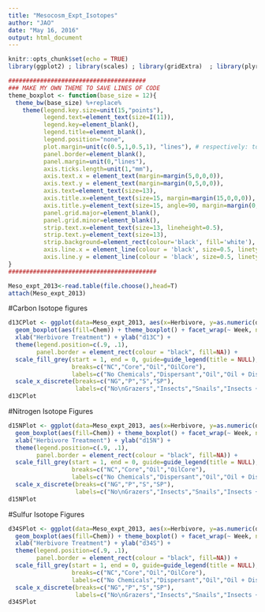 ```yaml
---
title: "Mesocosm_Expt_Isotopes"
author: "JAO"
date: "May 16, 2016"
output: html_document
---
```


```r
knitr::opts_chunk$set(echo = TRUE)
library(ggplot2) ; library(scales) ; library(gridExtra)  ; library(plyr)  ; library(dplyr)
```

```r
#######################################
### MAKE MY OWN THEME TO SAVE LINES OF CODE
theme_boxplot <- function(base_size = 12){
  theme_bw(base_size) %+replace%
    theme(legend.key.size=unit(15,"points"),
          legend.text=element_text(size=I(11)),
          legend.key=element_blank(),
          legend.title=element_blank(),
          legend.position="none",
          plot.margin=unit(c(0.5,1,0.5,1), "lines"), # respectively: top, right, bottom, left; refers to margin *outside* labels; default is c(1,1,0.5,0.5)
          panel.border=element_blank(),
          panel.margin=unit(0,"lines"),
          axis.ticks.length=unit(1,"mm"),
          axis.text.x = element_text(margin=margin(5,0,0,0)),
          axis.text.y = element_text(margin=margin(0,5,0,0)),
          axis.text=element_text(size=13),
          axis.title.x=element_text(size=15, margin=margin(15,0,0,0)), 
          axis.title.y=element_text(size=15, angle=90, margin=margin(0,15,0,0)), 
          panel.grid.major=element_blank(),
          panel.grid.minor=element_blank(),
          strip.text.x=element_text(size=13, lineheight=0.5),
          strip.text.y=element_text(size=13),
          strip.background=element_rect(colour='black', fill='white'),
          axis.line.x = element_line(colour = 'black', size=0.5, linetype='solid'),
          axis.line.y = element_line(colour = 'black', size=0.5, linetype='solid'))
}  
##########################################
```

```r
Meso_expt_2013<-read.table(file.choose(),head=T)
attach(Meso_expt_2013)
```

#Carbon Isotope figures
```r
d13CPlot <- ggplot(data=Meso_expt_2013, aes(x=Herbivore, y=as.numeric(d13C))) + 
  geom_boxplot(aes(fill=Chem)) + theme_boxplot() + facet_wrap(~ Week, ncol=2) +
  xlab("Herbivore Treatment") + ylab("d13C") + 
  theme(legend.position=c(.9, .1),
        panel.border = element_rect(colour = "black", fill=NA)) +
  scale_fill_grey(start = 1, end = 0, guide=guide_legend(title = NULL),
                  breaks=c("NC","Core","Oil","OilCore"),
                  labels=c("No Chemicals","Dispersant","Oil","Oil + Dispersant")) +
  scale_x_discrete(breaks=c("NG","P","S","SP"),
                   labels=c("No\nGrazers","Insects","Snails","Insects +\nSnails")) 
d13CPlot
```

#Nitrogen Isotope Figures
```r
d15NPlot <- ggplot(data=Meso_expt_2013, aes(x=Herbivore, y=as.numeric(d15N))) + 
  geom_boxplot(aes(fill=Chem)) + theme_boxplot() + facet_wrap(~ Week, ncol=2) +
  xlab("Herbivore Treatment") + ylab("d15N") + 
  theme(legend.position=c(.9, .1),
        panel.border = element_rect(colour = "black", fill=NA)) +
  scale_fill_grey(start = 1, end = 0, guide=guide_legend(title = NULL),
                  breaks=c("NC","Core","Oil","OilCore"),
                  labels=c("No Chemicals","Dispersant","Oil","Oil + Dispersant")) +
  scale_x_discrete(breaks=c("NG","P","S","SP"),
                   labels=c("No\nGrazers","Insects","Snails","Insects +\nSnails")) 
d15NPlot
```

#Sulfur Isotope Figures
```r
d34SPlot <- ggplot(data=Meso_expt_2013, aes(x=Herbivore, y=as.numeric(d34S))) + 
  geom_boxplot(aes(fill=Chem)) + theme_boxplot() + facet_wrap(~ Week, ncol=2) +
  xlab("Herbivore Treatment") + ylab("d34S") + 
  theme(legend.position=c(.9, .1),
        panel.border = element_rect(colour = "black", fill=NA)) +
  scale_fill_grey(start = 1, end = 0, guide=guide_legend(title = NULL),
                  breaks=c("NC","Core","Oil","OilCore"),
                  labels=c("No Chemicals","Dispersant","Oil","Oil + Dispersant")) +
  scale_x_discrete(breaks=c("NG","P","S","SP"),
                   labels=c("No\nGrazers","Insects","Snails","Insects +\nSnails")) 
d34SPlot
```


